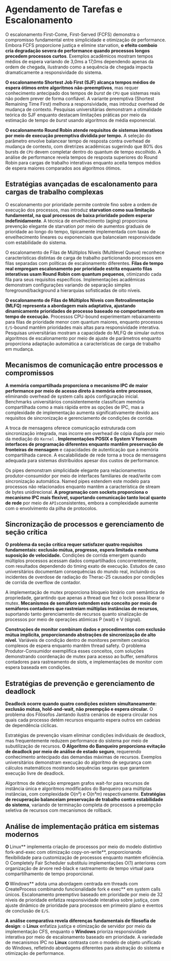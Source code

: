 # Agendamento de Tarefas e Escalonamento

O escalonamento First-Come, First-Served (FCFS) demonstra o compromisso fundamental entre simplicidade e otimização de performance. Embora FCFS proporcione justiça e elimine starvation, **o efeito comboio cria degradação severa de performance quando processos longos precedem processos curtos**. Exemplos acadêmicos mostram tempos médios de espera variando de 3,0ms a 17,0ms dependendo apenas da ordem de chegada, ilustrando como a sequência de chegada impacta dramaticamente a responsividade do sistema.

**O escalonamento Shortest Job First (SJF) alcança tempos médios de espera ótimos entre algoritmos não-preemptivos**, mas requer conhecimento antecipado dos tempos de _burst_ de `CPU` que sistemas reais não podem prever de forma confiável. A variante preemptiva (Shortest Remaining Time First) melhora a responsividade, mas introduz overhead de mudança de contexto. Pesquisas universitárias demonstram a otimalidade teórica do SJF enquanto destacam limitações práticas por meio da estimação de tempo de _burst_ usando algoritmos de média exponencial.

**O escalonamento Round Robin atende requisitos de sistemas interativos por meio de execução preemptiva dividida por tempo.** A seleção do parâmetro envolve balancear tempo de resposta contra overhead de mudança de contexto, com diretrizes acadêmicas sugerindo que 80% dos bursts de `CPU` devem completar dentro do quantum de tempo escolhido. A análise de performance revela tempos de resposta superiores do Round Robin para cargas de trabalho interativas enquanto aceita tempos médios de espera maiores comparados aos algoritmos ótimos.

## Estratégias avançadas de escalonamento para cargas de trabalho complexas

O escalonamento por prioridade permite controle fino sobre a ordem de execução dos processos, mas introduz **starvation como sua limitação fundamental, na qual processos de baixa prioridade podem esperar indefinidamente**. A técnica de envelhecimento (aging) proporciona prevenção elegante de starvation por meio de aumentos graduais de prioridade ao longo do tempo, tipicamente implementada com taxas de envelhecimento lineares ou exponenciais que balanceiam responsividade com estabilidade do sistema.

O escalonamento de Filas de Múltiplos Níveis (Multilevel Queue) reconhece características distintas de carga de trabalho particionando processos em filas separadas com políticas de escalonamento diferentes. **Filas de tempo real empregam escalonamento por prioridade estrita enquanto filas interativas usam Round Robin com quantum pequenos**, otimizando cada fila para seus requisitos específicos. Implementações acadêmicas demonstram configurações variando de separação simples foreground/background a hierarquias sofisticadas de oito níveis.

**O escalonamento de Filas de Múltiplos Níveis com Retroalimentação (MLFQ) representa a abordagem mais adaptativa, ajustando dinamicamente prioridades de processo baseado no comportamento em tempo de execução.** Processos CPU-bound experimentam rebaixamento para filas de prioridade menor com quantum maiores, enquanto processos `E/S`-bound mantêm prioridades mais altas para responsividade interativa. Pesquisas universitárias mostram a capacidade do MLFQ de simular outros algoritmos de escalonamento por meio de ajuste de parâmetros enquanto proporciona adaptação automática a características de carga de trabalho em mudança.

## Mecanismos de comunicação entre processos e compromissos

**A memória compartilhada proporciona o mecanismo IPC de maior performance por meio de acesso direto à memória entre processos**, eliminando overhead de system calls após configuração inicial. Benchmarks universitários consistentemente classificam memória compartilhada como a mais rápida entre as opções de IPC, mas a complexidade de implementação aumenta significativamente devido aos requisitos de sincronização e gerenciamento de condições de corrida.

A troca de mensagens oferece comunicação estruturada com sincronização integrada, mas incorre em overhead de cópia dupla por meio da mediação do ``Kernel`` . **Implementações POSIX e System V fornecem interfaces de programação diferentes enquanto mantêm preservação de fronteiras de mensagem** e capacidades de autenticação que a memória compartilhada carece. A escalabilidade de rede torna a troca de mensagens adequada para sistemas distribuídos apesar dos custos de performance.

Os pipes demonstram simplicidade elegante para relacionamentos produtor-consumidor por meio de interfaces familiares de read/write com sincronização automática. Named pipes estendem este modelo para processos não relacionados enquanto mantêm a característica de stream de bytes unidirecional. **A programação com sockets proporciona o mecanismo IPC mais flexível, suportando comunicação tanto local quanto de rede** por meio de `APIs`consistentes, embora a complexidade aumente com o envolvimento da pilha de protocolos.

## Sincronização de processos e gerenciamento de seção crítica

**O problema da seção crítica requer satisfazer quatro requisitos fundamentais: exclusão mútua, progresso, espera limitada e nenhuma suposição de velocidade.** Condições de corrida emergem quando múltiplos processos acessam dados compartilhados concorrentemente, com resultados dependendo do timing exato de execução. Estudos de caso universitários documentam consequências do mundo real, incluindo os incidentes de overdose de radiação do Therac-25 causados por condições de corrida de overflow de contador.

A implementação de mutex proporciona bloqueio binário com semântica de propriedade, garantindo que apenas a thread que fez o lock possa liberar o mutex. **Mecanismos de semáforo estendem este conceito por meio de semáforos contadores que rastreiam múltiplas instâncias de recursos**, suportando tanto gerenciamento de recursos quanto sinalização de processos por meio de operações atômicas P (wait) e V (signal).

**Construções de monitor combinam dados e procedimentos com exclusão mútua implícita, proporcionando abstrações de sincronização de alto nível.** Variáveis de condição dentro de monitores permitem cenários complexos de espera enquanto mantêm thread safety. O problema Produtor-Consumidor exemplifica esses conceitos, com soluções demonstrando coordenação de mutex para acesso ao buffer, semáforos contadores para rastreamento de slots, e implementações de monitor com espera baseada em condições.

## Estratégias de prevenção e gerenciamento de deadlock

**Deadlock ocorre quando quatro condições existem simultaneamente: exclusão mútua, hold-and-wait, não preempção e espera circular.** O problema dos Filósofos Jantando ilustra cenários de espera circular nos quais cada processo detém recursos enquanto espera outros em cadeias de dependência cíclicas.

Estratégias de prevenção visam eliminar condições individuais de deadlock, mas frequentemente reduzem performance do sistema por meio de subutilização de recursos. **O Algoritmo do Banqueiro proporciona evitação de deadlock por meio de análise de estado seguro**, requerendo conhecimento antecipado das demandas máximas de recursos. Exemplos universitários demonstram execução do algoritmo de segurança com cálculos matemáticos mostrando sequências seguras que garantem execução livre de deadlock.

Algoritmos de detecção empregam grafos wait-for para recursos de instância única e algoritmos modificados do Banqueiro para múltiplas instâncias, com complexidade O(n²) e O(n³m) respectivamente. **Estratégias de recuperação balanceiam preservação de trabalho contra estabilidade do sistema**, variando de terminação completa de processos a preempção seletiva de recursos com mecanismos de rollback.

## Análise de implementação prática em sistemas modernos

**O **Linux** implementa criação de processos por meio do modelo distintivo fork-and-exec com otimização copy-on-write**, proporcionando flexibilidade para customização de processos enquanto mantém eficiência. O Completely Fair Scheduler substituiu implementações O(1) anteriores com organização de árvore red-black e rastreamento de tempo virtual para compartilhamento de tempo proporcional.

**O **Windows** adota uma abordagem centrada em threads com CreateProcess combinando funcionalidade fork e exec** em system calls únicos. Escalonamento preemptivo baseado em prioridade por meio de 32 níveis de prioridade enfatiza responsividade interativa sobre justiça, com ajuste dinâmico de prioridade para processos em primeiro plano e eventos de conclusão de `E/S`.

**A análise comparativa revela diferenças fundamentais de filosofia de design**: o **Linux** enfatiza justiça e otimização de servidor por meio da implementação CFS, enquanto o **Windows** prioriza responsividade interativa por meio de escalonamento baseado em prioridade. A variedade de mecanismos IPC no **Linux** contrasta com o modelo de objeto unificado do Windows, refletindo abordagens diferentes para abstração do sistema e otimização de performance.
